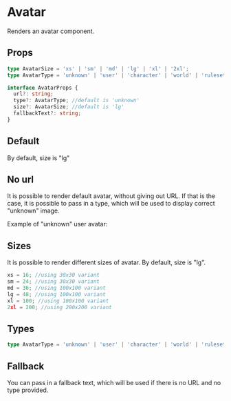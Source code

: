 
<Meta of={stories}/>

# Avatar

Renders an avatar component.

## Props

```typescript
type AvatarSize = 'xs' | 'sm' | 'md' | 'lg' | 'xl' | '2xl';
type AvatarType = 'unknown' | 'user' | 'character' | 'world' | 'ruleset';

interface AvatarProps {
  url?: string;
  type?: AvatarType; //default is 'unknown'
  size?: AvatarSize; //default is 'lg'
  fallbackText?: string;
}
```

## Default

By default, size is "lg"

<Canvas>
  <Story of={stories.storyDefault}/>
</Canvas>

## No url

It is possible to render default avatar, without giving out URL. If that is the case, it is possible to pass in a type, which will be used to display correct "unknown" image.

Example of "unknown" user avatar:

<Canvas>
  <Story of={stories.storyNoUrl}/>
</Canvas>

## Sizes

It is possible to render different sizes of avatar. By default, size is "lg".

```typescript
xs = 16; //using 30x30 variant
sm = 24; //using 30x30 variant
md = 36; //using 100x100 variant
lg = 48; //using 100x100 variant
xl = 100; //using 100x100 variant
2xl = 200; //using 200x200 variant
```

<Canvas>
  <Avatar
    type="user"
    url="https://imagedelivery.net/zchNIWFramhipgMjPiGPQQ/c5fba38d-0447-4e06-b04e-96f59e4e2d00/public"
    size="xs"
  />
  <Avatar
    type="user"
    url="https://imagedelivery.net/zchNIWFramhipgMjPiGPQQ/c5fba38d-0447-4e06-b04e-96f59e4e2d00/public"
    size="sm"
  />
  <Avatar
    type="user"
    url="https://imagedelivery.net/zchNIWFramhipgMjPiGPQQ/c5fba38d-0447-4e06-b04e-96f59e4e2d00/public"
    size="md"
  />
  <Avatar
    type="user"
    url="https://imagedelivery.net/zchNIWFramhipgMjPiGPQQ/c5fba38d-0447-4e06-b04e-96f59e4e2d00/public"
    size="lg"
  />
  <Avatar
    type="user"
    url="https://imagedelivery.net/zchNIWFramhipgMjPiGPQQ/c5fba38d-0447-4e06-b04e-96f59e4e2d00/public"
    size="xl"
  />
  <Avatar
    type="user"
    url="https://imagedelivery.net/zchNIWFramhipgMjPiGPQQ/c5fba38d-0447-4e06-b04e-96f59e4e2d00/public"
    size="2xl"
  />
</Canvas>

## Types

```typescript
type AvatarType = 'unknown' | 'user' | 'character' | 'world' | 'ruleset';
```

<Canvas>
  <Avatar type="unknown"/>
  <Avatar type="user"/>
  <Avatar type="character"/>
  <Avatar type="world"/>
  <Avatar type="ruleset"/>
</Canvas>

## Fallback

You can pass in a fallback text, which will be used if there is no URL and no type provided.

<Canvas>
  <Avatar type="unknown" fallbackText="MD"/>
</Canvas>
